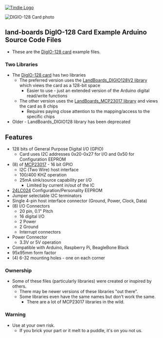 <a href="https://www.tindie.com/products/land_boards/64128-channel-digital-io-card-digio-128/" >
<img src="http://land-boards.com/blwiki/images/5/51/Tindie-mediums.png" alt="Tindie Logo">
</img></a> 

<img src="http://land-boards.com/blwiki/images/2/26/DIGIO-128-X3-CCA_5847-640px.jpg" alt="DIGIO-128 Card photo"></img>

== land-boards DigIO-128 Card Example Arduino Source Code Files ==

* These are the [http://land-boards.com/blwiki/index.php?title=DIGIO-128 DigIO-128 card] example files.

=== Two Libraries ===

* The [http://land-boards.com/blwiki/index.php?title=DIGIO-128 DigIO-128 card] has two libraries
** The preferred version uses the [https://github.com/land-boards/lb-Arduino-Code/tree/master/LBCards/DIGIO128/LandBoards_DIGIO128V2_Library_Based LandBoards_DIGIO128V2 library] which views the card as a 128-bit space
*** Easier to use - just an extended version of the Arduino digital read/write functions
** The other version uses the [https://github.com/land-boards/lb-Arduino-Code/tree/master/LBCards/DIGIO128/LandBoards_MCP23017_Library_Based LandBoards_MCP23017 library] and views the card as 8 chips
*** Requires paying close attention to the mapping/access to the specific chips
* Older - LandBoards_DIGIO128 library has been deprecated

== Features ==

* 128 bits of General Purpose Digital I/O (GPIO)
** Card uses I2C addresses 0x20-0x27 for I/O and 0x50 for Configuration EEPROM
* (8) of [http://ww1.microchip.com/downloads/en/DeviceDoc/20001952C.pdf MCP23017] - 16 bit GPIO
** I2C (Two Wire) host interface
** 100/400 KHZ operation
** 25mA sink/source capability per I/O
*** Limited by current in/out of the IC
* [https://ww1.microchip.com/downloads/en/DeviceDoc/21210N.pdf 24LC024] Configuration/Personality EEPROM
* Jumper selectable I2C terminators
* Single 4-pin host interface connector (Ground, Power, Clock, Data)
* (8) I/O Connectors
** 20 pin, 0.1" Pitch
** 16 digital I/O
** 2 Power
** 2 Ground
** Interrupt connectors
* Power Connector
** 3.3V or 5V operation
* Compatible with Arduino, Raspberry Pi, BeagleBone Black
* 95x95mm form factor
* (4) 6-32 mounting holes - one on each corner

=== Ownership ===

* Some of these files (particularly libraries) were created or inspired by others.
** There may be newer versions of these libraries "out there".
** Some libraries even have the same names but don't work the same.
*** There are a lot of MCP23017 libraries in the wild.

=== Warning ===

* Use at your own risk.
** If you brick your part or it melt to a puddle, it's on you not us.
